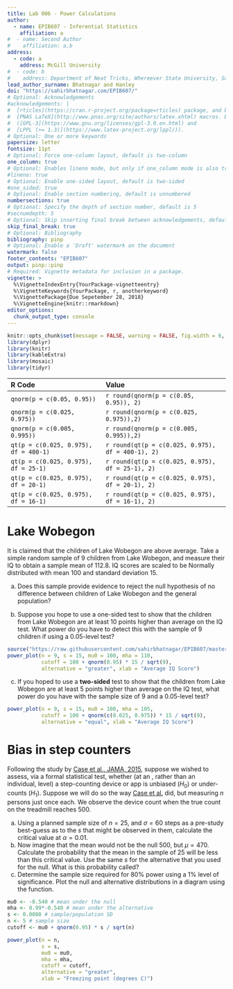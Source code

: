 ```yaml
---
title: Lab 006 - Power Calculations
author:
  - name: EPIB607 - Inferential Statistics
    affiliation: a
#  - name: Second Author
#    affiliation: a,b
address:
  - code: a
    address: McGill University
#  - code: b
#    address: Department of Neat Tricks, Whereever State University, Someplace, MC, 67890
lead_author_surname: Bhatnagar and Hanley
doi: "https://sahirbhatnagar.com/EPIB607/"
# Optional: Acknowledgements
#acknowledgements: |
#  [rticles](https://cran.r-project.org/package=rticles) package, and both packages rely on the
#  [PNAS LaTeX](http://www.pnas.org/site/authors/latex.xhtml) macros. Both these sources are
#  ([GPL-3](https://www.gnu.org/licenses/gpl-3.0.en.html) and
#  [LPPL (>= 1.3)](https://www.latex-project.org/lppl/)).
# Optional: One or more keywords
papersize: letter
fontsize: 11pt
# Optional: Force one-column layout, default is two-column
one_column: true
# Optional: Enables lineno mode, but only if one_column mode is also true
#lineno: true
# Optional: Enable one-sided layout, default is two-sided
#one_sided: true
# Optional: Enable section numbering, default is unnumbered
numbersections: true
# Optional: Specify the depth of section number, default is 5
#secnumdepth: 5
# Optional: Skip inserting final break between acknowledgements, default is false
skip_final_break: true
# Optional: Bibliography 
bibliography: pinp
# Optional: Enable a 'Draft' watermark on the document
watermark: false
footer_contents: "EPIB607"
output: pinp::pinp
# Required: Vignette metadata for inclusion in a package.
vignette: >
  %\VignetteIndexEntry{YourPackage-vignetteentry}
  %\VignetteKeywords{YourPackage, r, anotherkeyword}
  %\VignettePackage{Due Sepetember 28, 2018}
  %\VignetteEngine{knitr::rmarkdown}
editor_options: 
  chunk_output_type: console
---
```



```r
knitr::opts_chunk$set(message = FALSE, warning = FALSE, fig.width = 6, fig.height = 6, echo = FALSE, eval = FALSE)
library(dplyr)
library(knitr)
library(kableExtra)
library(mosaic)
library(tidyr)
```


|R Code                     |       Value        |
|:--------------------------|:----------------------------------|
|`qnorm(p = c(0.05, 0.95))` |`r round(qnorm(p = c(0.05, 0.95)), 2)`    |
|`qnorm(p = c(0.025, 0.975))` |`r round(qnorm(p = c(0.025, 0.975)),2)`    |
|`qnorm(p = c(0.005, 0.995))` |`r round(qnorm(p = c(0.005, 0.995)),2)`    |
|`qt(p = c(0.025, 0.975), df = 400-1)` |`r round(qt(p = c(0.025, 0.975), df = 400-1), 2)`    |
|`qt(p = c(0.025, 0.975), df = 25-1)` |`r round(qt(p = c(0.025, 0.975), df = 25-1), 2)`    |
|`qt(p = c(0.025, 0.975), df = 20-1)` |`r round(qt(p = c(0.025, 0.975), df = 20-1), 2)`    |
|`qt(p = c(0.025, 0.975), df = 16-1)` |`r round(qt(p = c(0.025, 0.975), df = 16-1), 2)`    |


# Lake Wobegon

It is claimed that the children of Lake Wobegon are above average. Take a simple random sample of 9 children from Lake Wobegon, and measure their IQ to obtain a sample mean of 112.8. IQ scores are scaled to be Normally distributed with mean 100 and standard deviation 15. 

a) Does this sample provide evidence to reject the null hypothesis of no difference between children of Lake Wobegon and the general population?

b) Suppose you hope to use a one-sided test to show that the children from Lake Wobegon are at least 10 points higher than average on the IQ test. What power do you have to detect this with the sample of 9 children if using a 0.05-level test?

```r
source("https://raw.githubusercontent.com/sahirbhatnagar/EPIB607/master/inst/code/plot_null_alt.R")
power_plot(n = 9, s = 15, mu0 = 100, mha = 110,
           cutoff = 100 + qnorm(0.95) * 15 / sqrt(9),
           alternative = "greater", xlab = "Average IQ Score")
```



c) If you hoped to use a **two-sided** test to show that the children from Lake Wobegon are at least 5 points higher than average on the IQ test, what power do you have with the sample size of 9 and a 0.05-level test?

```r
power_plot(n = 9, s = 15, mu0 = 100, mha = 105,
           cutoff = 100 + qnorm(c(0.025, 0.975)) * 15 / sqrt(9),
           alternative = "equal", xlab = "Average IQ Score")
```


# Bias in step counters

Following the study by [Case et al., JAMA, 2015](http://www.medicine.mcgill.ca/epidemiology/hanley/bios601/Surveys/SmartphoneSteps.pdf), suppose we wished to assess, via a formal statistical test, whether (at an \textit{population}, rather than an individual, level)  a step-counting device or app is unbiased ($H_0$) or under-counts ($H_1$). Suppose we will do so the way [Case et al.](http://www.medicine.mcgill.ca/epidemiology/hanley/bios601/Surveys/SmartphoneSteps.pdf) did, but  measuring $n$ persons just once each. We observe the device count when the true count on the treadmill reaches 500. 

a. Using a planned sample size of $n=25$, and $\sigma = 60$ steps as a pre-study best-guess as to the  $s$ that might be observed in them, calculate the critical value at $\alpha = 0.01$.
b. Now imagine that the mean would not be the null 500, but $\mu=470.$ Calculate the probability that the mean in the sample of 25 will be less than this critical value. Use the same $s$ for the alternative that you used for the null. What is this probability called?
c. Determine the sample size required for 80\% power using a 1\% level of significance. Plot the null and alternative distributions in a diagram using the \href{https://raw.githubusercontent.com/sahirbhatnagar/EPIB607/master/inst/code/plot_null_alt.R}{\texttt{plot\_power}} function. 

```r

mu0 <- -0.540 # mean under the null
mha <- 0.99*-0.540 # mean under the alternative
s <- 0.0080 # sample/population SD
n <- 5 # sample size
cutoff <- mu0 + qnorm(0.95) * s / sqrt(n)

power_plot(n = n, 
           s = s,  
           mu0 = mu0, 
           mha = mha, 
           cutoff = cutoff,
           alternative = "greater",
           xlab = "Freezing point (degrees C)")

```



